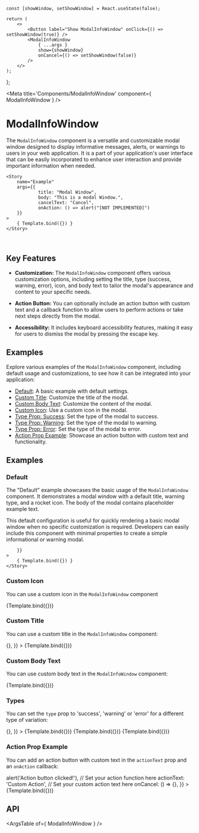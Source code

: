 

    const [showWindow, setShowWindow] = React.useState(false);

    return (
        <>
    		<Button label="Show ModalInfoWindow" onClick={() => setShowWindow(true)} />
		  	<ModalInfoWindow 
				{ ...args }
				show={showWindow} 
				onCancel={() => setShowWindow(false)} 
			/>
        </>
    );
};

<Meta title='Components/ModalInfoWindow' component={ ModalInfoWindow } />

# ModalInfoWindow

The `ModalInfoWindow` component is a versatile and customizable modal window designed to display informative messages, alerts, or warnings to users in your web application. It is a part of your application's user interface that can be easily incorporated to enhance user interaction and provide important information when needed.

	<Story
		name="Example"
		args={{
				title: "Modal Window",
				body: "This is a modal Window.",
				cancelText: "Cancel",
				onAction: () => alert("[NOT IMPLEMENTED]")
		}}
	>
		{ Template.bind({}) }
	</Story>
  <br/>

## Key Features

- **Customization:** The `ModalInfoWindow` component offers various customization options, including setting the title, type (success, warning, error), icon, and body text to tailor the modal's appearance and content to your specific needs.

- **Action Button:** You can optionally include an action button with custom text and a callback function to allow users to perform actions or take next steps directly from the modal.

- **Accessibility:** It includes keyboard accessibility features, making it easy for users to dismiss the modal by pressing the escape key.

## Examples

Explore various examples of the `ModalInfoWindow` component, including default usage and customizations, to see how it can be integrated into your application:

- [Default](#default): A basic example with default settings.
- [Custom Title](#custom-title): Customize the title of the modal.
- [Custom Body Text](#custom-body-text): Customize the content of the modal.
- [Custom Icon](#custom-icon): Use a custom icon in the modal.
- [Type Prop: Success](#type-prop-success): Set the type of the modal to success.
- [Type Prop: Warning](#type-prop-warning): Set the type of the modal to warning.
- [Type Prop: Error](#type-prop-error): Set the type of the modal to error.
- [Action Prop Example](#action-prop-example): Showcase an action button with custom text and functionality.


## Examples

### Default

The "Default" example showcases the basic usage of the `ModalInfoWindow` component. It demonstrates a modal window with a default title, warning type, and a rocket icon. The body of the modal contains placeholder example text.

This default configuration is useful for quickly rendering a basic modal window when no specific customization is required. Developers can easily include this component with minimal properties to create a simple informational or warning modal.

<Canvas>
	<Story
		name="Default"
		args={{
			
		}}
	>
		{ Template.bind({}) }
	</Story>
</Canvas>

### Custom Icon

You can use a custom icon in the `ModalInfoWindow` component

<Canvas>
  <Story
    name="Custom Icon"
    args={{
      title: 'Custom Icon Title',
      type: 'success',
      icon: faHeart,
      body: 'Custom icon example text...',
    }}
  >
    {Template.bind({})}
  </Story>
</Canvas>

### Custom Title

You can use a custom title in the `ModalInfoWindow` component:

<Canvas>
  <Story
    name="Custom Title"
    args={{
      title: 'Custom Title',
      onCancel: () => {},
    }}
  >
    {Template.bind({})}
  </Story>
</Canvas>

### Custom Body Text

You can use custom body text in the `ModalInfoWindow` component:

<Canvas>
  <Story
    name="Custom Body Text"
    args={{
      title: 'Custom Body Text Title',
      type: 'success',
      body: 'This is a custom body text example.', 
    }}
  >
    {Template.bind({})}
  </Story>
</Canvas>

### Types

You can set the `type` prop to 'success', 'warning' or 'error' for a different type of variation:

<Canvas>
  <Story
    name="Type Success"
    args={{
      title: 'Success Title',
      type: 'success',
      body: 'Success type example text...',
      onCancel: () => {},
    }}
  >
    {Template.bind({})}
  </Story>
    <Story
    name="Type Warning"
    args={{
      title: 'Warning Title',
      type: 'warning',
      body: 'Warning type example text...',
    }}
  >
    {Template.bind({})}
  </Story>
    <Story
    name="Type Error"
    args={{
      title: 'Error Title',
      type: 'error',
      body: 'Error type example text...',
    }}
  >
    {Template.bind({})}
  </Story>
</Canvas>

### Action Prop Example

You can add an action button with custom text in the `actionText` prop and an `onAction` callback:

<Canvas>
  <Story
    name="Action"
    args={{
      show: true,
      title: 'Action Example Title',
      type: 'success',
      body: 'Click the action button below:',
      onAction: () => alert('Action button clicked!'), // Set your action function here
      actionText: 'Custom Action', // Set your custom action text here
      onCancel: () => {},
    }}
  >
    {Template.bind({})}
  </Story>
</Canvas>

## API

<ArgsTable of={ ModalInfoWindow } />

